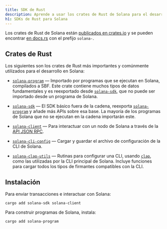 ```yaml
---
title: SDK de Rust
description: Aprende a usar los crates de Rust de Solana para el desarrollo.
h1: SDKs de Rust para Solana
---
```


Los crates de Rust de Solana están
[publicados en crates.io](https://crates.io/search?q=solana-) y se pueden
encontrar [en docs.rs](https://docs.rs/releases/search?query=solana-) con el
prefijo `solana-`.

## Crates de Rust

Los siguientes son los crates de Rust más importantes y comúnmente utilizados
para el desarrollo en Solana:

- [`solana-program`] &mdash;
  Importado por programas que se ejecutan en Solana, compilados a SBF. Este
  crate contiene muchos tipos de datos fundamentales y es reexportado desde
  [`solana-sdk`], que no puede
  ser importado desde un programa de Solana.

- [`solana-sdk`] &mdash; El
  SDK básico fuera de la cadena, reexporta
  [`solana-program`] y añade más
  APIs sobre esa base. La mayoría de los programas de Solana que no se ejecutan
  en la cadena importarán este.

- [`solana-client`] &mdash; Para
  interactuar con un nodo de Solana a través de la [API JSON RPC](/docs/rpc).

- [`solana-cli-config`] &mdash;
  Cargar y guardar el archivo de configuración de la CLI de Solana.

- [`solana-clap-utils`] &mdash;
  Rutinas para configurar una CLI, usando
  [`clap`], como las
  utilizadas por la CLI principal de Solana. Incluye funciones para cargar todos
  los tipos de firmantes compatibles con la CLI.

[`solana-program`]:
  https://docs.rs/solana-program
[`solana-sdk`]:
  https://docs.rs/solana-sdk
[`solana-client`]:
  https://docs.rs/solana-client
[`solana-cli-config`]:
  https://docs.rs/solana-cli-config
[`solana-clap-utils`]:
  https://docs.rs/solana-clap-utils
[`clap`]:
  https://docs.rs/clap

## Instalación

Para enviar transacciones e interactuar con Solana:

```shell title="Terminal"
cargo add solana-sdk solana-client
```

Para construir programas de Solana, instala:

```shell title="Terminal"
cargo add solana-program
```